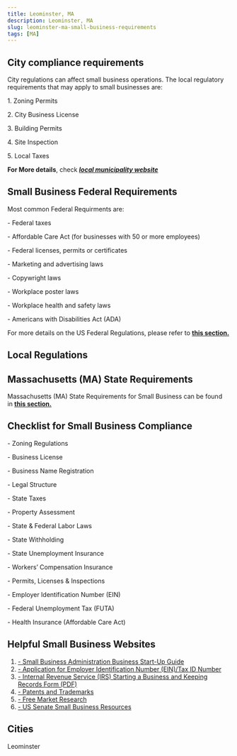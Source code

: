 ```yaml
---
title: Leominster, MA
description: Leominster, MA
slug: leominster-ma-small-business-requirements
tags: [MA]
---
```



<PostMeta category="business-compliance" />

**City compliance requirements**
--------------------------------

City regulations can affect small business operations. The local regulatory requirements that may apply to small businesses are:

1\. Zoning Permits

2\. City Business License

3\. Building Permits

4\. Site Inspection

5\. Local Taxes

**For More details**, check _**[local municipality website](https://leominster-ma.gov)**_

**Small Business Federal Requirements**
---------------------------------------

Most common Federal Requirments are:

\- Federal taxes

\- Affordable Care Act (for businesses with 50 or more employees)

\- Federal licenses, permits or certificates

\- Marketing and advertising laws

\- Copywright laws

\- Workplace poster laws

\- Workplace health and safety laws

\- Americans with Disabilities Act (ADA)

For more details on the US Federal Regulations, please refer to **[this section.](../federal-regulations/)**

Local Regulations
------------------------
**Massachusetts (MA) State Requirements**
-----------------------------------------

Massachusetts (MA) State Requirements for Small Business can be found in [**this section.**](/ma-state-regulations-small-business-requirements)

Checklist for Small Business Compliance
---------------------------------------

\- Zoning Regulations

\- Business License

\- Business Name Registration

\- Legal Structure

\- State Taxes

\- Property Assessment

\- State & Federal Labor Laws

\- State Withholding

\- State Unemployment Insurance

\- Workers’ Compensation Insurance

\- Permits, Licenses & Inspections

\- Employer Identification Number (EIN)

\- Federal Unemployment Tax (FUTA)

\- Health Insurance (Affordable Care Act)

Helpful Small Business Websites
-------------------------------

1.  [\- Small Business Administration Business Start-Up Guide](https://www.sba.gov/business-guide)
2.  [\- Application for Employer Identification Number (EIN)/Tax ID Number](https://www.irs.gov/businesses/small-businesses-self-employed/apply-for-an-employer-identification-number-ein-online)
3.  [\- Internal Revenue Service (IRS) Starting a Business and Keeping Records Form (PDF)](https://www.irs.gov/pub/irs-pdf/p583.pdf)
4.  [\- Patents and Trademarks](https://www.uspto.gov/)
5.  [\- Free Market Research](https://www.sba.gov/blogs/)
6.  [\- US Senate Small Business Resources](https://www.sbc.senate.gov/public/index.cfm/resources)

Cities
-----------------------------------------
Leominster
